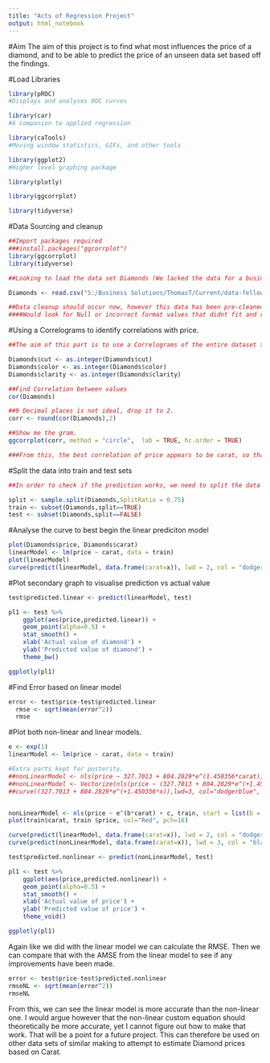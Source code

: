 ---
title: "Acts of Regression Project"
output: html_notebook
---
#Aim
The aim of this project is to find what most influences the price of a diamond, and to be able to predict the price of an unseen data set based off the findings.

#Load Libraries
```{r}
library(pROC)
#Displays and analyses ROC curves

library(car)
#A companion to applied regression

library(caTools)
#Moving window statistics, GIFs, and other tools

library(ggplot2)
#Higher level graphing package

library(plotly)

library(ggcorrplot)

library(tidyverse)
```


#Data Sourcing and cleanup
```{r}
##Import packages required
###install.packages("ggcorrplot")
library(ggcorrplot)
library(tidyverse)

##Looking to load the data set Diamonds (We lacked the data for a business relevent one.)

Diamonds <- read.csv("S:/Business Solutions/ThomasT/Current/data-fellowship/Regression/Diamonds.csv")

##Data cleanup should occur now, however this data has been pre-cleaned to speed up the process.
####Would look for Null or incorrect format values that didnt fit and remove the rows/separate from the data.


```


#Using a Correlograms to identify correlations with price.
```{r}
##The aim of this part is to use a Correlograms of the entire dataset to work out what attribute most affects the price of a diamond. Will initially have to alter the categoric values to a numeric one.

Diamonds$cut <- as.integer(Diamonds$cut)
Diamonds$color <- as.integer(Diamonds$color)
Diamonds$clarity <- as.integer(Diamonds$clarity)

##Find Correlation between values
cor(Diamonds)

##9 Decimal places is not ideal, drop it to 2.
corr <- round(cor(Diamonds),2)

##Show me the gram.
ggcorrplot(corr, method = "circle",  lab = TRUE, hc.order = TRUE)

###From this, the best correlation of price appears to be carat, so that is what I'll use. 
```


#Split the data into train and test sets
```{r}
##In order to check if the prediction works, we need to split the data into training data and test data. I'll split it about 75-25 to give a good amount to work with.

split <- sample.split(Diamonds,SplitRatio = 0.75)
train <- subset(Diamonds,split==TRUE)
test <- subset(Diamonds,split==FALSE)
```


#Analyse the curve to best begin the linear prediciton model
```{r}
plot(Diamonds$price, Diamonds$carat)
linearModel <- lm(price ~ carat, data = train)
plot(linearModel)
curve(predict(linearModel, data.frame(carat=x)), lwd = 2, col = "dodgerblue",  add=T)
```

#Plot secondary graph to visualise prediction vs actual value
```{r}
test$predicted.linear <- predict(linearModel, test)

pl1 <- test %>% 
    ggplot(aes(price,predicted.linear)) + 
    geom_point(alpha=0.5) + 
    stat_smooth() + 
    xlab('Actual value of diamond') + 
    ylab('Predicted value of diamond') + 
    theme_bw() 

ggplotly(pl1)
```
#Find Error based on linear model
```{r}
error <- test$price-test$predicted.linear 
  rmse <- sqrt(mean(error^2)) 
  rmse 

```

#Plot both non-linear and linear models.
```{r}
e <- exp(1)
linearModel <- lm(price ~ carat, data = train)

#Extra parts kept for posterity.
##nonLinearModel <- nls(price ~ 327.7013 + 804.2829*e^(1.450356*carat), train)
##nonLinearModel <- Vectorize(nls(price ~ (327.7013 + 804.2829*e^(+1.450356*x)), train, start = list(x = carat)))
##curve((327.7013 + 804.2829*e^(+1.450356*x)),lwd=3, col="dodgerblue", add = T)


nonLinearModel <- nls(price ~ e^(b*carat) + c, train, start = list(b = 2, c = 0))
plot(train$carat, train $price, col="Red", pch=16) 

curve(predict(linearModel, data.frame(carat=x)), lwd = 2, col = "dodgerblue",  add=T)
curve(predict(nonLinearModel, data.frame(carat=x)), lwd = 3, col = "black",  add=T)

```


```{r}
test$predicted.nonlinear <- predict(nonLinearModel, test)

pl1 <- test %>% 
    ggplot(aes(price,predicted.nonlinear)) + 
    geom_point(alpha=0.5) + 
    stat_smooth() + 
    xlab('Actual value of price') + 
    ylab('Predicted value of price') + 
    theme_void() 

ggplotly(pl1)
```


Again like we did with the linear model we can calculate the RMSE. Then we can compare that with the AMSE from the linear model to see if any improvements have been made. 

 

```{r} 
error <- test$price-test$predicted.nonlinear 
rmseNL <- sqrt(mean(error^2)) 
rmseNL 
``` 
From this, we can see the linear model is more accurate than the non-linear one. I would argue however that the non-linear custom equation should theoretically be more accurate, yet I cannot figure out how to make that work. That will be a point for a future project. This can therefore be used on other data sets of similar making to attempt to estimate Diamond prices based on Carat.
